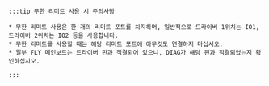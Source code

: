     :::tip 무한 리미트 사용 시 주의사항

    * 무한 리미트 사용은 한 개의 리미트 포트를 차지하며, 일반적으로 드라이버 1위치는 IO1, 드라이버 2위치는 IO2 등을 사용합니다.
    * 무한 리미트를 사용할 때는 해당 리미트 포트에 아무것도 연결하지 마십시오.
    * 일부 FLY 메인보드는 드라이버 핀과 직결되어 있으니, DIAG가 해당 핀과 직결되었는지 확인하십시오.

    :::
